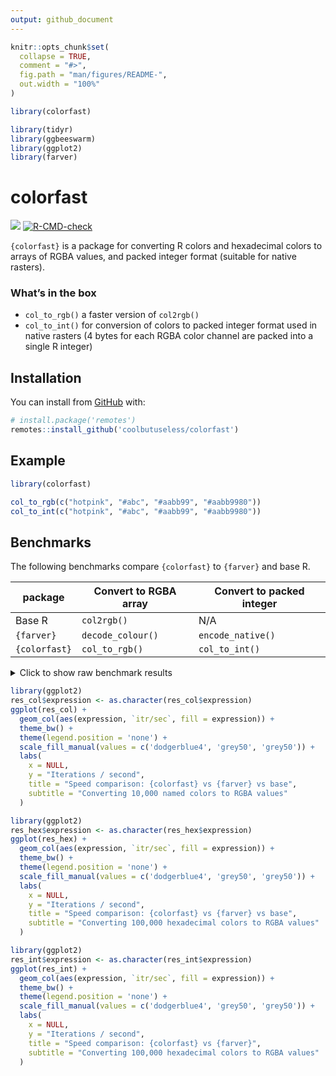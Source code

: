 ```yaml
---
output: github_document
---
```


<!-- README.md is generated from README.Rmd. Please edit that file -->

```r
knitr::opts_chunk$set(
  collapse = TRUE,
  comment = "#>",
  fig.path = "man/figures/README-",
  out.width = "100%"
)

library(colorfast)

library(tidyr)
library(ggbeeswarm)
library(ggplot2)
library(farver)
```

# colorfast

<!-- badges: start -->
![](https://img.shields.io/badge/cool-useless-green.svg)
[![R-CMD-check](https://github.com/coolbutuseless/colorfast/actions/workflows/R-CMD-check.yaml/badge.svg)](https://github.com/coolbutuseless/colorfast/actions/workflows/R-CMD-check.yaml)
<!-- badges: end -->

`{colorfast}` is a package for converting R colors and hexadecimal colors
to arrays of RGBA values, and packed integer format (suitable for native rasters).


### What's in the box

* `col_to_rgb()` a faster version of `col2rgb()` 
* `col_to_int()` for conversion of colors to packed integer format used 
  in native rasters (4 bytes for each RGBA color channel are packed into a
  single R integer)


## Installation

You can install from [GitHub](https://github.com/coolbutuseless/colorfast) with:

``` r
# install.package('remotes')
remotes::install_github('coolbutuseless/colorfast')
```

## Example

```r
library(colorfast)

col_to_rgb(c("hotpink", "#abc", "#aabb99", "#aabb9980"))
col_to_int(c("hotpink", "#abc", "#aabb99", "#aabb9980"))
```


## Benchmarks

The following benchmarks compare `{colorfast}` to `{farver}` and base R.

| package       | Convert to RGBA array | Convert to packed integer |
|---------------|-----------------------|---------------------------|
| Base R        | `col2rgb()`           | N/A                       |
| `{farver}`    | `decode_colour()`     | `encode_native()`         |
| `{colorfast}` | `col_to_rgb()`        | `col_to_int()`            |


<details>
<summary>Click to show raw benchmark results</summary>

```r
#~~~~~~~~~~~~~~~~~~~~~~~~~~~~~~~~~~~~~~~~~~~~~~~~~~~~~~~~~~~~~~~~~~~~~~~~~~~~
# R color names
#~~~~~~~~~~~~~~~~~~~~~~~~~~~~~~~~~~~~~~~~~~~~~~~~~~~~~~~~~~~~~~~~~~~~~~~~~~~~
cols <- sample(colors(), 10000, T)


#~~~~~~~~~~~~~~~~~~~~~~~~~~~~~~~~~~~~~~~~~~~~~~~~~~~~~~~~~~~~~~~~~~~~~~~~~~~~
# Check we all agree on the RGB representation
#~~~~~~~~~~~~~~~~~~~~~~~~~~~~~~~~~~~~~~~~~~~~~~~~~~~~~~~~~~~~~~~~~~~~~~~~~~~~
a1 <- col_to_rgb(cols)
a2 <- col2rgb(cols, alpha = TRUE)
a3 <- farver::decode_colour(cols) |> t()
a3 <- rbind(a3, 255L)
rownames(a3) <- c('red', 'green', 'blue', 'alpha')
stopifnot(identical(a1, a2))
stopifnot(identical(a2, a3))


res_col <- bench::mark(
  `baseR         ` = col2rgb(cols, alpha = TRUE),
  `{farver}`       = decode_colour(cols),
  `{colorfast}`    = col_to_rgb(cols),
  check = FALSE
)
knitr::kable(res_col[,1:5])



#~~~~~~~~~~~~~~~~~~~~~~~~~~~~~~~~~~~~~~~~~~~~~~~~~~~~~~~~~~~~~~~~~~~~~~~~~~~~
#
# Hex colors
#
#~~~~~~~~~~~~~~~~~~~~~~~~~~~~~~~~~~~~~~~~~~~~~~~~~~~~~~~~~~~~~~~~~~~~~~~~~~~~
cols <- sample(colors(), 100000, T) |>
  col_to_rgb() |>
  t() |>
  rgb(maxColorValue = 255)

#~~~~~~~~~~~~~~~~~~~~~~~~~~~~~~~~~~~~~~~~~~~~~~~~~~~~~~~~~~~~~~~~~~~~~~~~~~~~
# Check we all agree on the RGB representation
#~~~~~~~~~~~~~~~~~~~~~~~~~~~~~~~~~~~~~~~~~~~~~~~~~~~~~~~~~~~~~~~~~~~~~~~~~~~~
a1 <- col_to_rgb(cols)
a2 <- col2rgb(cols, alpha = TRUE)
a3 <- farver::decode_colour(cols) |> t()
a3 <- rbind(a3, 255L)
rownames(a3) <- c('red', 'green', 'blue', 'alpha')
stopifnot(identical(a1, a2))
stopifnot(identical(a2, a3))

#~~~~~~~~~~~~~~~~~~~~~~~~~~~~~~~~~~~~~~~~~~~~~~~~~~~~~~~~~~~~~~~~~~~~~~~~~~~~
# benchmark
#~~~~~~~~~~~~~~~~~~~~~~~~~~~~~~~~~~~~~~~~~~~~~~~~~~~~~~~~~~~~~~~~~~~~~~~~~~~~
library(farver)
res_hex <- bench::mark(
  baseR         = col2rgb(cols, alpha = TRUE),
  `{farver}`    = decode_colour(cols, alpha = TRUE),
  `{colorfast}` = col_to_rgb(cols),
  check = FALSE
)
knitr::kable(res_hex[,1:5])



#~~~~~~~~~~~~~~~~~~~~~~~~~~~~~~~~~~~~~~~~~~~~~~~~~~~~~~~~~~~~~~~~~~~~~~~~~~~~
# Conversion to packed int
#~~~~~~~~~~~~~~~~~~~~~~~~~~~~~~~~~~~~~~~~~~~~~~~~~~~~~~~~~~~~~~~~~~~~~~~~~~~~
cols <- sample(colors(), 100000, T) |>
  col_to_rgb() |>
  t() |>
  rgb(maxColorValue = 255)


#~~~~~~~~~~~~~~~~~~~~~~~~~~~~~~~~~~~~~~~~~~~~~~~~~~~~~~~~~~~~~~~~~~~~~~~~~~~~
# benchmark
#~~~~~~~~~~~~~~~~~~~~~~~~~~~~~~~~~~~~~~~~~~~~~~~~~~~~~~~~~~~~~~~~~~~~~~~~~~~~
library(farver)
res_int <- bench::mark(
  `{farver}`    = encode_native(cols),
  `{colorfast}` = col_to_int(cols),
  check = TRUE
)

knitr::kable(res_int[,1:5])
```
</details>



```r
library(ggplot2)
res_col$expression <- as.character(res_col$expression)
ggplot(res_col) + 
  geom_col(aes(expression, `itr/sec`, fill = expression)) + 
  theme_bw() + 
  theme(legend.position = 'none') + 
  scale_fill_manual(values = c('dodgerblue4', 'grey50', 'grey50')) + 
  labs(
    x = NULL,
    y = "Iterations / second",
    title = "Speed comparison: {colorfast} vs {farver} vs base",
    subtitle = "Converting 10,000 named colors to RGBA values"
  )
```


```r
library(ggplot2)
res_hex$expression <- as.character(res_hex$expression)
ggplot(res_hex) + 
  geom_col(aes(expression, `itr/sec`, fill = expression)) + 
  theme_bw() + 
  theme(legend.position = 'none') + 
  scale_fill_manual(values = c('dodgerblue4', 'grey50', 'grey50')) + 
  labs(
    x = NULL,
    y = "Iterations / second",
    title = "Speed comparison: {colorfast} vs {farver} vs base",
    subtitle = "Converting 100,000 hexadecimal colors to RGBA values"
  )
```


```r
library(ggplot2)
res_int$expression <- as.character(res_int$expression)
ggplot(res_int) + 
  geom_col(aes(expression, `itr/sec`, fill = expression)) + 
  theme_bw() + 
  theme(legend.position = 'none') + 
  scale_fill_manual(values = c('dodgerblue4', 'grey50', 'grey50')) + 
  labs(
    x = NULL,
    y = "Iterations / second",
    title = "Speed comparison: {colorfast} vs {farver}",
    subtitle = "Converting 100,000 hexadecimal colors to RGBA values"
  )
```




